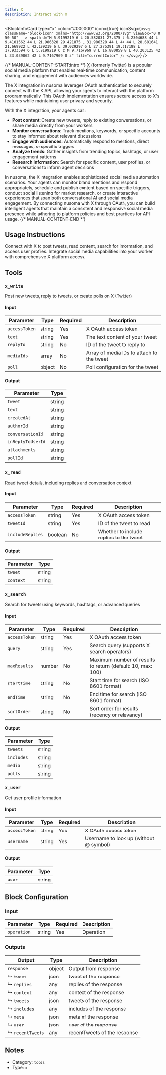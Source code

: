 ```yaml
---
title: X
description: Interact with X
---
```



<BlockInfoCard
  type="x"
  color="#000000"
  icon={true}
  iconSvg={`<svg className="block-icon" xmlns="http://www.w3.org/2000/svg" viewBox="0 0 50 50"   >
      <path
        d="M 5.9199219 6 L 20.582031 27.375 L 6.2304688 44 L 9.4101562 44 L 21.986328 29.421875 L 31.986328 44 L 44 44 L 28.681641 21.669922 L 42.199219 6 L 39.029297 6 L 27.275391 19.617188 L 17.933594 6 L 5.9199219 6 z M 9.7167969 8 L 16.880859 8 L 40.203125 42 L 33.039062 42 L 9.7167969 8 z"
        fill="currentColor"
      />
    </svg>`}
/>

{/* MANUAL-CONTENT-START:intro */}
[X](https://x.com/) (formerly Twitter) is a popular social media platform that enables real-time communication, content sharing, and engagement with audiences worldwide.

The X integration in nusoma leverages OAuth authentication to securely connect with the X API, allowing your agents to interact with the platform programmatically. This OAuth implementation ensures secure access to X's features while maintaining user privacy and security.

With the X integration, your agents can:

- **Post content**: Create new tweets, reply to existing conversations, or share media directly from your workers
- **Monitor conversations**: Track mentions, keywords, or specific accounts to stay informed about relevant discussions
- **Engage with audiences**: Automatically respond to mentions, direct messages, or specific triggers
- **Analyze trends**: Gather insights from trending topics, hashtags, or user engagement patterns
- **Research information**: Search for specific content, user profiles, or conversations to inform agent decisions

In nusoma, the X integration enables sophisticated social media automation scenarios. Your agents can monitor brand mentions and respond appropriately, schedule and publish content based on specific triggers, conduct social listening for market research, or create interactive experiences that span both conversational AI and social media engagement. By connecting nusoma with X through OAuth, you can build intelligent agents that maintain a consistent and responsive social media presence while adhering to platform policies and best practices for API usage.
{/* MANUAL-CONTENT-END */}

## Usage Instructions

Connect with X to post tweets, read content, search for information, and access user profiles. Integrate social media capabilities into your worker with comprehensive X platform access.

## Tools

### `x_write`

Post new tweets, reply to tweets, or create polls on X (Twitter)

#### Input

| Parameter     | Type   | Required | Description                               |
| ------------- | ------ | -------- | ----------------------------------------- |
| `accessToken` | string | Yes      | X OAuth access token                      |
| `text`        | string | Yes      | The text content of your tweet            |
| `replyTo`     | string | No       | ID of the tweet to reply to               |
| `mediaIds`    | array  | No       | Array of media IDs to attach to the tweet |
| `poll`        | object | No       | Poll configuration for the tweet          |

#### Output

| Parameter         | Type   |
| ----------------- | ------ |
| `tweet`           | string |
| `text`            | string |
| `createdAt`       | string |
| `authorId`        | string |
| `conversationId`  | string |
| `inReplyToUserId` | string |
| `attachments`     | string |
| `pollId`          | string |

### `x_read`

Read tweet details, including replies and conversation context

#### Input

| Parameter        | Type    | Required | Description                             |
| ---------------- | ------- | -------- | --------------------------------------- |
| `accessToken`    | string  | Yes      | X OAuth access token                    |
| `tweetId`        | string  | Yes      | ID of the tweet to read                 |
| `includeReplies` | boolean | No       | Whether to include replies to the tweet |

#### Output

| Parameter | Type   |
| --------- | ------ |
| `tweet`   | string |
| `context` | string |

### `x_search`

Search for tweets using keywords, hashtags, or advanced queries

#### Input

| Parameter     | Type   | Required | Description                                                   |
| ------------- | ------ | -------- | ------------------------------------------------------------- |
| `accessToken` | string | Yes      | X OAuth access token                                          |
| `query`       | string | Yes      | Search query \(supports X search operators\)                  |
| `maxResults`  | number | No       | Maximum number of results to return \(default: 10, max: 100\) |
| `startTime`   | string | No       | Start time for search \(ISO 8601 format\)                     |
| `endTime`     | string | No       | End time for search \(ISO 8601 format\)                       |
| `sortOrder`   | string | No       | Sort order for results \(recency or relevancy\)               |

#### Output

| Parameter  | Type   |
| ---------- | ------ |
| `tweets`   | string |
| `includes` | string |
| `media`    | string |
| `polls`    | string |

### `x_user`

Get user profile information

#### Input

| Parameter     | Type   | Required | Description                              |
| ------------- | ------ | -------- | ---------------------------------------- |
| `accessToken` | string | Yes      | X OAuth access token                     |
| `username`    | string | Yes      | Username to look up \(without @ symbol\) |

#### Output

| Parameter | Type   |
| --------- | ------ |
| `user`    | string |

## Block Configuration

### Input

| Parameter   | Type   | Required | Description |
| ----------- | ------ | -------- | ----------- |
| `operation` | string | Yes      | Operation   |

### Outputs

| Output           | Type   | Description                  |
| ---------------- | ------ | ---------------------------- |
| `response`       | object | Output from response         |
| ↳ `tweet`        | json   | tweet of the response        |
| ↳ `replies`      | any    | replies of the response      |
| ↳ `context`      | any    | context of the response      |
| ↳ `tweets`       | json   | tweets of the response       |
| ↳ `includes`     | any    | includes of the response     |
| ↳ `meta`         | json   | meta of the response         |
| ↳ `user`         | json   | user of the response         |
| ↳ `recentTweets` | any    | recentTweets of the response |

## Notes

- Category: `tools`
- Type: `x`
